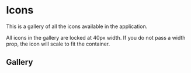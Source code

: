 
<Meta
  title="Atom/Icons"
/>



# Icons

This is a gallery of all the icons available in the application.

<Tip type="note">
  All icons in the gallery are locked at 40px width. If you do not pass a width prop, the icon will scale to fit the container.
</Tip>

## Gallery
<IconGallery>
  <IconItem name="Logo">
    <Icons.AppLogo />
  </IconItem>
  <IconItem name="Upload">
    <Icons.Upload />
  </IconItem>
  <IconItem name="House">
    <Icons.House />
  </IconItem>
  <IconItem name="Add">
    <Icons.Add />
  </IconItem>
  <IconItem name="Delete">
    <Icons.Delete />
  </IconItem>
  <IconItem name="Edit">
    <Icons.Edit />
  </IconItem>
  <IconItem name="Close">
    <Icons.Close />
  </IconItem>
  <IconItem name="Refresh">
    <Icons.Refresh />
  </IconItem>
  <IconItem name="Search">
    <Icons.Search />
  </IconItem>
  <IconItem name="Arrow">
    <Icons.Arrow />
  </IconItem>
  <IconItem name="Chevron">
    <Icons.Chevron />
  </IconItem>
  <IconItem name="Error">
    <Icons.Error />
  </IconItem>
  <IconItem name="Success">
    <Icons.Success />
  </IconItem>
  <IconItem name="Warning">
    <Icons.Warning />
  </IconItem>
  <IconItem name="Tag">
    <Icons.Tag />
  </IconItem>

</IconGallery>


